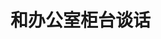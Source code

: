 # 和办公室柜台谈话
<ScDailyConversation />
<br />
<Dialog>
# Hi! I have an [appointment/n./4] with Sarah Lin at 2 o'clock.
#### OK. What's your name?
# Tony Smith of Sun Solar Company.
#### Sarah is still in a meeting. She'll be here in 10 minutes.
# OK.
#### Please have a seat on the sofa over there.
# Thank you. Is there a [restroom/n.] on this floor?
#### Yes. Walk past the [elevators:elevator/n./2], then take a left. You'll see it.
# Thank you.
</Dialog>
